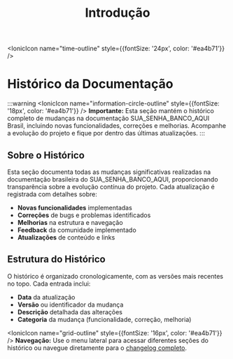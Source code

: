 ﻿---
sidebar_position: 1
title: Introdução
description: Histórico de mudanças e evolução da documentação SUA_SENHA_BANCO_AQUI Brasil
keywords: [SUA_SENHA_BANCO_AQUI, histórico, changelog, versões, mudanças, documentação]
---

<IonicIcon name="time-outline" style={{fontSize: '24px', color: '#ea4b71'}} />
# Histórico da Documentação

:::warning
<IonicIcon name="information-circle-outline" style={{fontSize: '18px', color: '#ea4b71'}} />
**Importante:** Esta seção mantém o histórico completo de mudanças na documentação SUA_SENHA_BANCO_AQUI Brasil, incluindo novas funcionalidades, correções e melhorias. Acompanhe a evolução do projeto e fique por dentro das últimas atualizações.
:::

## Sobre o Histórico

Esta seção documenta todas as mudanças significativas realizadas na documentação brasileira do SUA_SENHA_BANCO_AQUI, proporcionando transparência sobre a evolução contínua do projeto. Cada atualização é registrada com detalhes sobre:

- **Novas funcionalidades** implementadas
- **Correções** de bugs e problemas identificados
- **Melhorias** na estrutura e navegação
- **Feedback** da comunidade implementado
- **Atualizações** de conteúdo e links

## Estrutura do Histórico

O histórico é organizado cronologicamente, com as versões mais recentes no topo. Cada entrada inclui:

- **Data** da atualização
- **Versão** ou identificador da mudança
- **Descrição** detalhada das alterações
- **Categoria** da mudança (funcionalidade, correção, melhoria)

<IonicIcon name="grid-outline" style={{fontSize: '16px', color: '#ea4b71'}} />
**Navegação:** Use o menu lateral para acessar diferentes seções do histórico ou navegue diretamente para o [changelog completo](./changelog).
